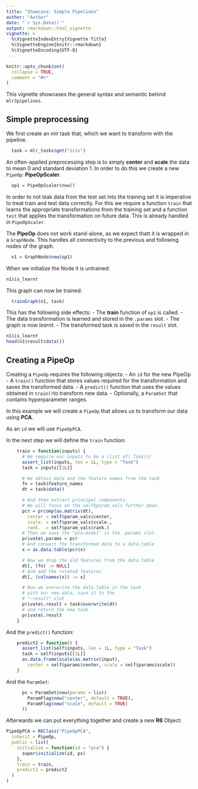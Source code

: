 ```yaml
---
title: "Showcase: Simple Pipelines"
author: "Author"
date: "`r Sys.Date()`"
output: rmarkdown::html_vignette
vignette: >
  %\VignetteIndexEntry{Vignette Title}
  %\VignetteEngine{knitr::rmarkdown}
  %\VignetteEncoding{UTF-8}
---
```


```r
knitr::opts_chunk$set(
  collapse = TRUE,
  comment = "#>"
)
```


This vignette showcases the general syntax and semantic behind `mlr3pipelines`.

## Simple preprocessing

We first create an mlr task that, which we want to transform with the pipeline. 

```r
  task = mlr_tasks$get("iris")
```


An often-applied preprocessing step is to simply **center** and **scale** the data to mean $0$ and standard deviation $1$. In order to do this we create a new `PipeOp`: **PipeOpScaler**.

```r
  op1 = PipeOpScaler$new()
```

In order to not leak data from the test set into the training set it is imperative to treat train and test data correctly. For this we require a function `train` that learns the appropriate transformations from the training set and a function `test` that applies the transformation on future data.
This is already handled in `PipeOpScaler`.

The **PipeOp** does not work stand-alone, as we expect thatt it is wrapped in a `GraphNode`. This handles all connectivity to the previous and following nodes of the graph. 

```r
  n1 = GraphNode$new(op1)
```

When we initialize the Node it is untrained:
```r
n1$is_learnt
```

This graph can now be trained: 

```r
  trainGraph(n1, task)
```

This has the following side effects: 
- The **train** function of `op1` is called. 
- The data transformation is learned and stored in the `.params` slot.
- The graph is now *learnt*.
- The transformed task is saved in the `result` slot.

```r
n1$is_learnt
head(n1$result$data())
```

## Creating a PipeOp

Creating a `PipeOp` requires the following objects: 
- An `id` for the new PipeOp
- A `train()` function that stores values required for the transformation and 
  saves the transformed data.
- A `predict()` function that uses the values obtained in `train()`to 
  transform new data.
- Optionally, a `ParamSet` that contains hyperparameter ranges.


In this example we will create a `PipeOp` that allows us to transform our data using **PCA**.

As an `id` we will use `PipeOpPCA`.

In the next step we will define the `train` function: 


```r
    train = function(inputs) {
      # We require our inputs to be a (list of) Task(s)
      assert_list(inputs, len = 1L, type = "Task")
      task = inputs[[1L]]

      # We obtain data and the feature names from the task
      fn = task$feature_names
      dt = task$data()

      # And then extract principal components.
      # We will focus on the self$param_vals further down.
      pcr = prcomp(as.matrix(dt),
        center = self$param_vals$center,
        scale. = self$param_vals$scale.,
        rank.  = self$param_vals$rank.)
      # Then we save the "pca-model" in the .params slot.
      private$.params = pcr
      # And convert the transformed data to a data.table
      x = as.data.table(pcr$x)

      # Now we drop the old features from the data.table
      dt[, (fn) := NULL]
      # And add the rotated features
      dt[, (colnames(x)) := x]

      # Now we overwrite the data.table in the task 
      # with our new data, save it to the 
      # "-result" slot
      private$.result = task$overwrite(dt)
      # and return the new task
      private$.result
    }

```

And the `predict()` function: 

```r
    predict2 = function() {
      assert_list(self$inputs, len = 1L, type = "Task")
      task = self$inputs[[1L]]
      as.data.frame(scale(as.matrix(input),
        center = self$params$center, scale = self$params$scale))
    }

```

And the `ParamSet`: 

```r
      ps = ParamSet$new(params = list(
        ParamFlag$new("center", default = TRUE),
        ParamFlag$new("scale", default = TRUE)
      ))
```

Afterwards we can put everything together and create a new **R6** Object:


```r
PipeOpPCA = R6Class("PipeOpPCA",
  inherit = PipeOp,
  public = list(
    initialize = function(id = "pca") {
      super$initialize(id, ps)
    },
    train = train,
    predict2 = predict2
  )
)

```


